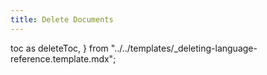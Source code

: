 ```yaml
---
title: Delete Documents
---
```


  toc as deleteToc,
} from "../../templates/_deleting-language-reference.template.mdx";


<DeleteTemplate
  codeLang="typescript"
  loadOverview={isOverview}
  createCollection={createCollectionSource}
  simpleDelete={simpleDeleteSource}
  rangeDelete={rangeDeleteSource}
  deleteAll={deleteAllSource}
/>

